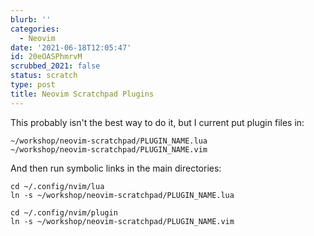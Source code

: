 ```yaml
---
blurb: ''
categories:
  - Neovim
date: '2021-06-18T12:05:47'
id: 20eOASPhmrvM
scrubbed_2021: false
status: scratch
type: post
title: Neovim Scratchpad Plugins
---
```


This probably isn't the best way to do it, but I current put plugin files in:

    ~/workshop/neovim-scratchpad/PLUGIN_NAME.lua
    ~/workshop/neovim-scratchpad/PLUGIN_NAME.vim 
    
And then run symbolic links in the main directories:

    cd ~/.config/nvim/lua
    ln -s ~/workshop/neovim-scratchpad/PLUGIN_NAME.lua
    
    cd ~/.config/nvim/plugin
    ln -s ~/workshop/neovim-scratchpad/PLUGIN_NAME.vim
